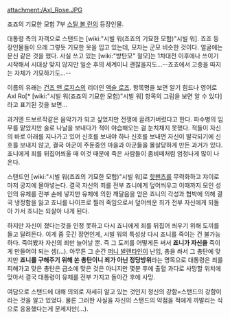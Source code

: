 attachment:/Axl_Rose.JPG

죠죠의 기묘한 모험 7부 [[스틸 볼 런]]의 등장인물.

대통령 측의 자객으로 스탠드는 [wiki:"시빌 워(죠죠의 기묘한 모험)"시빌 워]. 죠죠 등장인물들이 으레 그렇듯 기묘한 옷을 입고 있는데, 모자는 군모 비슷한 것이다. 얼굴에는 문신 같은 것을 했다. 사실 쓰고 있는 [wiki:"방탄모" 철모]는 1차대전 이후에나 쓰이기 시작해서 시대상 맞지 않지만 일순 후의 세계이니 괜찮을지도...--죠죠에서 고증을 따지는 자체가 기묘하기도...--

이름의 유래는 [[건즈 앤 로지스]]의 리더인 [[액슬 로즈]]. 항목명을 보면 알기 힘드나 영어로 Axl Ro[* [wiki:"시빌 워(죠죠의 기묘한 모험)"시빌 워] 항목의 그림을 보면 알 수 있다] 라고 표기된 것을 보면...

과거엔 드보르작같은 음악가가 되고 싶었지만 전쟁에 끌려가버렸다고 한다. 파수병의 임무를 맡았지만 술로 나날을 보내다가 적이 야습해오는 걸 눈치채지 못했다. 적들이 자신의 바로 아래를 지나가고 있어 신호를 보내야 하나 신호를 보내면 자신이 발각되기에 신호를 보내지 않고, 결국 아군이 주둔중인 마을과 아군들을 몰살당하게 만든 과거가 있다. 죠니에게 죄를 뒤집어씌울 때 이것 때문에 죽은 사람들이 좀비떼처럼 엄청나게 많이 나온다.

스탠드인 [wiki:"시빌 워(죠죠의 기묘한 모험)"시빌 워]로 [[핫팬츠]]를 무력화하고 쟈이로마저 궁지에 몰아넣는다. 결국 자신의 죄를 전부 죠니에게 덮어씌우고 이때까지 모인 성인의 유체를 전부 손에 넣지만 유체에 의한 깨달음을 얻은 죠니의 각성과 협박에 의해 결국 냉정함을 잃고 죠니를 나이프로 찔러 죽임으로서 덮어씌운 죄가 전부 자신에게 되돌아 가서 죠니는 되살아 나게 된다.

하지만 자신이 졌다는것을 인정 못하고 다시 죠니에게 죄를 뒤집어 씌우기 위해 도끼를 들고 달려든다. 이게 좀 웃긴 장면인게, 시빌 워의 특성상 다시 죠니를 죽이는 건 불가능하다. 죽여봤자 자신의 죄만 늘어날 뿐. 즉 그 도끼를 어떻게든 써서 '''죠니가 자신을''' 죽이게 만들어야 되는 셈(...). 아무튼 그 순간 [[퍼니 발렌타인]]이 난입, 총을 쏴서 그 총탄에 맞지만 '''죠니를 구해주기 위해 쏜 총탄이니 죄가 아닌 정당방위'''라는 명목으로 대통령은 죄를 피해가고 맞은 총탄은 급소에 맞은 것은 아니지만 몇분 후에 출혈 과다로 사망할 위치에 맞아서 결국 대통령이 유체를 전부 가지고 돌아간 후에 사망.

여담으로 스탠드에 대해 의외로 자세히 알고 있는 것인지 정신의 강함=스탠드의 강함이라는 것을 알고 있었다. 물론 그러한 사실을 자신의 스탠드의 약점을 적에게 까발리는 식으로 응용했다는게 문제지만(...). 
